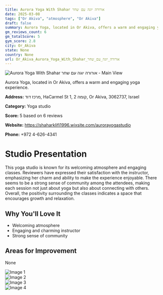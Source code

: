 ```yaml
---
title: Aurora Yoga With Shahar אורורה יוגה עם שחר
date: 2025-03-08
tags: ["Or Akiva", "atmosphere", "Or Akiva"]  
draft: false
summary: Aurora Yoga, located in Or Akiva, offers a warm and engaging yoga experience.
gm_reviews_count: 6
gm_totalScore: 5
gym_score: 2.8
city: Or_Akiva
state: None
country: None
url: Or_Akiva_Aurora_Yoga_With_Shahar_אורורה_יוגה_עם_שחר
---
```


<div className="aspect-[16/9] relative my-8">
  <img 
    src="https://lh5.googleusercontent.com/p/AF1QipPwG6JLgLz5l3YEFeFAYT2yf_wDO-rUGUkR_ywo=w1920-h1080-k-no"
    alt="Aurora Yoga With Shahar אורורה יוגה עם שחר - Main View"
    className="object-cover absolute inset-0 w-full h-full rounded-lg"
  />
</div>

Aurora Yoga, located in Or Akiva, offers a warm and engaging yoga experience.

**Address:** מרכז דוד, HaCarmel St 1, קומה 2, Or Akiva, 3062737, Israel

**Category:** Yoga studio

**Score:** 5 based on 6 reviews

**Website:** https://shaharklifi1996.wixsite.com/aurorayogastudio

**Phone:** +972 4-626-4341

# Studio Presentation

This yoga studio is known for its welcoming atmosphere and engaging classes. Reviewers have expressed their satisfaction with the instructor, emphasizing her charm and ability to make the experience enjoyable. There seems to be a strong sense of community among the attendees, making each session not just about yoga but also about connecting with others. Overall, the positivity surrounding the classes indicates a space that encourages growth and relaxation.



## Why You'll Love It

- Welcoming atmosphere
- Engaging and charming instructor
- Strong sense of community

## Areas for Improvement

None

<div className="grid grid-cols-1 xl:grid-cols-2 gap-4 my-8">
<div className="aspect-[4/3] relative"><img src="https://lh5.googleusercontent.com/p/AF1QipOJ318sQz1HjfYMXbPTTyK3mYBc7j-1ZbeBX-WL=w1920-h1080-k-no" alt="Image 1" className="object-cover absolute inset-0 w-full h-full rounded-lg" /></div>
<div className="aspect-[4/3] relative"><img src="https://lh5.googleusercontent.com/p/AF1QipMBTt44tBtNdt-BtnoytsuXjhiOamZSKJkhQMWa=w1920-h1080-k-no" alt="Image 2" className="object-cover absolute inset-0 w-full h-full rounded-lg" /></div>
<div className="aspect-[4/3] relative"><img src="https://lh5.googleusercontent.com/p/AF1QipOXwNzpDpVgondN3OfCjAFdimL8GYmMWptQ7Efm=w1920-h1080-k-no" alt="Image 3" className="object-cover absolute inset-0 w-full h-full rounded-lg" /></div>
<div className="aspect-[4/3] relative"><img src="https://lh5.googleusercontent.com/p/AF1QipPO6BFd8OfvWm0b0iK5rW6nMH0cR445xB9sP_9u=w1920-h1080-k-no" alt="Image 4" className="object-cover absolute inset-0 w-full h-full rounded-lg" /></div>
</div>